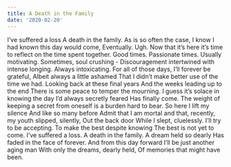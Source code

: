 ```yaml
---
title: A Death in the Family
date: '2020-02-20'
---
```


<Box>
  I’ve suffered a loss A death in the family. As is so often the case, I know I
  had known this day would come, Eventually. Ugh. Now that it’s here it’s time
  to reflect on the time spent together. Good times. Passionate times. Usually
  motivating. Sometimes, soul crushing - Discouragement intertwined with intense
  longing. Always intoxicating. For all of those days, I’ll forever be grateful,
  Albeit always a little ashamed That I didn’t make better use of the time we
  had. Looking back at these final years And the weeks leading up to the end
  There is some peace to temper the mourning. I guess it’s solace in knowing the
  day I’d always secretly feared Has finally come. The weight of keeping a
  secret from oneself is a burden hard to bear. So here I lift my silence And
  like so many before Admit that I am mortal and that, recently, my youth
  slipped, silently, Out the back door While I slept, cluelessly. I’ll try to be
  accepting. To make the best despite knowing The best is not yet to come. I’ve
  suffered a loss. A death in the family. A dream held so dearly Has faded in
  the face of forever. And from this day forward I’ll be just another aging man
  With only the dreams, dearly held, Of memories that might have been.
</Box>
